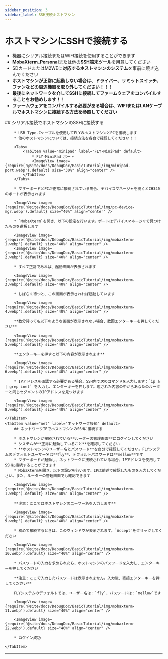 ```yaml
---
sidebar_position: 3
sidebar_label: SSH接続ホストマシン
---
```







# ホストマシンにSSHで接続する


* 機器にシリアル接続またはWIFI接続を使用することができます
* **MobaXterm_Personal**または他の**SSH端末ツール**を用意してください
* SDカードまたはM2WEに**対応するホストマシンのシステム**を事前に焼き込んでください
* **ホストマシンが正常に起動しない場合は、ドライバー、リミットスイッチ、ファンなどの周辺機器を取り外してください！！！**
* **最後にネットワークを介してSSHに接続してファームウェアをコンパイルすることをお勧めします！！**
* **ファームウェアをコンパイルする必要がある場合は、WIFIまたはLANケーブルでホストマシンに接続する方法を参照してください**

<Tabs>
    <TabItem value="serial" label="シリアル接続" default>
        ## シリアル接続でホストマシンのSSHに接続する

        * USB Type-Cケーブルを使用してFLYのホストマシンとPCを接続します
        * 他のホストマシンについては、接続方法を各自で確認してください！！

        <Tabs>
            <TabItem value="minipad" label="FLY-MiniPad" default>
                * FLY-MiniPad ポート
                <ImageView image={require('@site/docs/DebugDoc/BasicTutorial/img/minipad-port.webp').default} size="30%" align="center" />
            </TabItem>
        </Tabs>

        * マザーボードとPCが正常に接続されている場合、デバイスマネージャを開くとCH340のポートが表示されます

        <ImageView image={require('@site/docs/DebugDoc/BasicTutorial/img/pc-device-mgr.webp').default} size="40%" align="center" />

        * `MobaXterm`を開き、以下の設定を行います。ポートはデバイスマネージャで見つけたものを選択します

        <ImageView image={require('@site/docs/DebugDoc/BasicTutorial/img/mobaxterm-1.webp').default} size="40%" align="center" />
        <ImageView image={require('@site/docs/DebugDoc/BasicTutorial/img/mobaxterm-2.webp').default} size="40%" align="center" />

        * すべて正常であれば、起動画面が表示されます

        <ImageView image={require('@site/docs/DebugDoc/BasicTutorial/img/mobaxterm-3.webp').default} size="40%" align="center" />

        * しばらく待つと、この画面が表示されれば起動しています

        <ImageView image={require('@site/docs/DebugDoc/BasicTutorial/img/mobaxterm-4.webp').default} size="40%" align="center" />

        **数分待っても以下のような画面が表示されない場合、数回エンターキーを押してください**

        <ImageView image={require('@site/docs/DebugDoc/BasicTutorial/img/mobaxterm-5.webp').default} size="40%" align="center" />

        **エンターキーを押すと以下の内容が表示されます**

        <ImageView image={require('@site/docs/DebugDoc/BasicTutorial/img/mobaxterm-6.webp').default} size="40%" align="center" />

        * IPアドレスを確認する必要がある場合、SSH内で次のコマンドを入力します：`ip a | grep inet` を入力し、エンターキーを押します。返された内容の中からあなたのルーターと同じセグメントのIPアドレスを見つけます

        <ImageView image={require('@site/docs/DebugDoc/BasicTutorial/img/mobaxterm-8.webp').default} size="40%" align="center" />

    </TabItem>
    <TabItem value="net" label="ネットワーク接続" default>
        ## ネットワークIPでホストマシンのSSHに接続する

        * ホストマシンが接続されている**ルーターの管理画面**にログインしてください
        * システムが**正常に起動していること**を確認してください
        * **ホストマシンのユーザー名とパスワード**を自分で確認してください。FLYシステムのデフォルトユーザー名は**fly**、デフォルトパスワードは**mellow**です
        * マザーボードが起動し、ネットワークに接続されている場合、IPアドレスを使用してSSHに接続することができます
        * MobaXtermを開き、以下の設定を行います。IPは前述で確認したものを入力してください。また、ルーターの管理画面でも確認できます

        <ImageView image={require('@site/docs/DebugDoc/BasicTutorial/img/mobaxterm-1.webp').default} size="40%" align="center" />

        **注意：ここではホストマシンのユーザー名を入力します**

        <ImageView image={require('@site/docs/DebugDoc/BasicTutorial/img/mobaxterm-9.webp').default} size="40%" align="center" />

        * 初めて接続するときは、このウィンドウが表示されます。`Accept`をクリックしてください

        <ImageView image={require('@site/docs/DebugDoc/BasicTutorial/img/mobaxterm-10.webp').default} size="40%" align="center" />

        * パスワードの入力を求められたら、ホストマシンのパスワードを入力し、エンターキーを押してください

        **注意：ここで入力したパスワードは表示されません。入力後、直接エンターキーを押してください**

        FLYシステムのデフォルトでは、ユーザー名は：`fly`、パスワードは：`mellow`です

        <ImageView image={require('@site/docs/DebugDoc/BasicTutorial/img/mobaxterm-11.webp').default} size="40%" align="center" />

        <ImageView image={require('@site/docs/DebugDoc/BasicTutorial/img/mobaxterm-12.webp').default} size="40%" align="center" />

        * ログイン成功

    </TabItem>
</Tabs>

----